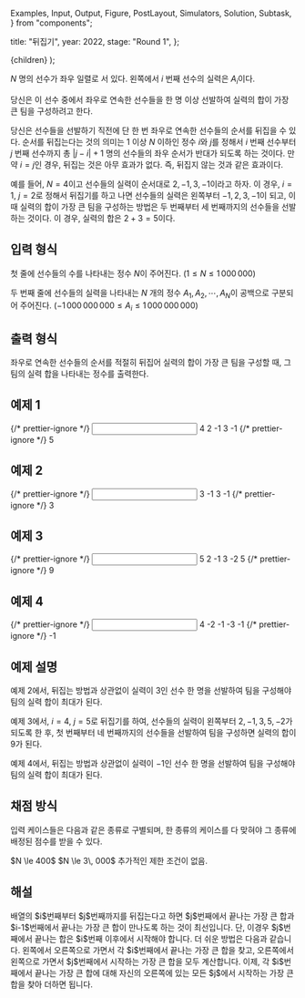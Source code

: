   Examples,
  Input,
  Output,
  Figure,
  PostLayout,
  Simulators,
  Solution,
  Subtask,
} from "components";

  title: "뒤집기",
  year: 2022,
  stage: "Round 1",
};

  <PostLayout meta={meta}>{children}</PostLayout>
);

$N$ 명의 선수가 좌우 일렬로 서 있다.
왼쪽에서 $i$ 번째 선수의 실력은 $A_i$이다.

당신은 이 선수 중에서 좌우로 연속한 선수들을
한 명 이상 선발하여 실력의 합이 가장 큰 팀을 구성하려고 한다. 

당신은 선수들을 선발하기 직전에 단 한 번 좌우로 연속한 선수들의
순서를 뒤집을 수 있다.
순서를 뒤집는다는 것의 의미는 $1$ 이상 $N$ 이하인 정수 $i$와 $j$를 정해서
$i$ 번째 선수부터 $j$ 번째 선수까지
총 $|j-i|+1$ 명의 선수들의 좌우 순서가 반대가
되도록 하는 것이다. 만약 $i = j$인 경우, 뒤집는 것은 아무
효과가 없다. 즉, 뒤집지 않는 것과 같은 효과이다.

예를 들어, $N = 4$이고 선수들의 실력이
순서대로 $2, -1, 3, -1$이라고 하자.
이 경우, $i = 1$, $j = 2$로 정해서 뒤집기를 하고 나면
선수들의 실력은 왼쪽부터 $-1, 2, 3, -1$이 되고,
이때 실력의 합이 가장 큰 팀을 구성하는 방법은
두 번째부터 세 번째까지의 선수들을 선발하는 것이다.
이 경우, 실력의 합은 $2 + 3 = 5$이다.


## 입력 형식

첫 줄에 선수들의 수를 나타내는 정수 $N$이 주어진다.
($1 \le N \le 1\,000\,000$)

두 번째 줄에 선수들의 실력을 나타내는 $N$ 개의 정수 $A_1, A_2, \cdots, A_N$이 공백으로 구분되어
주어진다.
($-1\,000\,000\,000 \le A_i \le 1\,000\,000\,000$)

## 출력 형식

좌우로 연속한 선수들의 순서를 적절히 뒤집어 실력의 합이 가장 큰 팀을 구성할 때,
그 팀의 실력 합을 나타내는 정수를 출력한다.

## 예제 1

<Examples>
  {/* prettier-ignore */}
  <Input>
4
2 -1 3 -1
  </Input>
  {/* prettier-ignore */}
  <Output>
5
  </Output>
</Examples>

## 예제 2

<Examples>
  {/* prettier-ignore */}
  <Input>
3
-1 3 -1
  </Input>
  {/* prettier-ignore */}
  <Output>
3
  </Output>
</Examples>

## 예제 3

<Examples>
  {/* prettier-ignore */}
  <Input>
5
2 -1 3 -2 5
  </Input>
  {/* prettier-ignore */}
  <Output>
9
  </Output>
</Examples>

## 예제 4

<Examples>
  {/* prettier-ignore */}
  <Input>
4
-2 -1 -3 -1
  </Input>
  {/* prettier-ignore */}
  <Output>
-1
  </Output>
</Examples>

## 예제 설명

예제 2에서, 뒤집는 방법과 상관없이 실력이 $3$인 선수 한 명을
선발하여 팀을 구성해야 팀의 실력 합이 최대가 된다.

예제 3에서, $i = 4$, $j = 5$로 뒤집기를 하여,
선수들의 실력이 왼쪽부터 $2, -1, 3, 5, -2$가 되도록 한 후,
첫 번째부터 네 번째까지의 선수들을 선발하여 팀을 구성하면
실력의 합이 $9$가 된다.

예제 4에서, 뒤집는 방법과 상관없이 실력이 $-1$인 선수 한 명을
선발하여 팀을 구성해야 팀의 실력 합이 최대가 된다.

## 채점 방식

입력 케이스들은 다음과 같은 종류로 구별되며, 한 종류의 케이스를 다 맞혀야 그 종류에 배정된 점수를 받을 수 있다.

<Subtask index={1} score={29}>
  $N \le 400$
</Subtask>
<Subtask index={2} score={23}>
  $N \le 3\, 000$
</Subtask>
<Subtask index={3} score={48}>
  추가적인 제한 조건이 없음.
</Subtask>

## 해설

<Solution>
배열의 $i$번째부터 $j$번째까지를 뒤집는다고 하면 $j$번째에서 끝나는 가장 큰 합과 $i-1$번째에서 끝나는 가장 큰 합이 만나도록
하는 것이 최선입니다. 단, 이경우 $j$번째에서 끝나는 합은 $i$번째 이후에서 시작해야 합니다. 더 쉬운 방법은 다음과 같습니다.
왼쪽에서 오른쪽으로 가면서 각 $i$번째에서 끝나는 가장 큰 합을 찾고, 오른쪽에서 왼쪽으로 가면서 $j$번째에서 시작하는 가장
큰 합을 모두 계산합니다. 이제, 각 $i$번째에서 끝나는 가장 큰 합에 대해 자신의 오른쪽에 있는 모든 $j$에서 시작하는 가장
큰 합을 찾아 더하면 됩니다.
</Solution>

